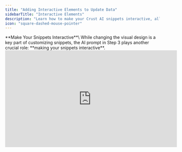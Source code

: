 ```yaml
---
title: "Adding Interactive Elements to Update Data"
sidebarTitle: "Interactive Elements"
description: "Learn how to make your Crust AI snippets interactive, allowing users to edit data or trigger actions via the AI prompt."
icon: "square-dashed-mouse-pointer"
---
```


<Tip>
  **Make Your Snippets Interactive**\
  While changing the visual design is a key part of customizing snippets, the AI prompt in Step 3 plays another crucial role: **making your snippets interactive**.
</Tip>

<iframe width="560" height="315" src="https://www.youtube.com/embed/sV96iVrGKys?si=Yq-eY_LvScG_hloi" title="YouTube video player" frameborder="0" allow="accelerometer; autoplay; clipboard-write; encrypted-media; gyroscope; picture-in-picture; web-share" referrerpolicy="strict-origin-when-cross-origin" allowfullscreen />

## Beyond Read-Only: Enabling Interaction

By default, snippets are read-only displays of your Airtable data. They show live information, but end-users cannot typically modify the data directly through the snippet interface.

However, Crust AI allows you to add interactive elements, transforming your snippets from simple data viewers into functional mini-apps that can do things like:

### Interactive Capabilities

- **Edit Specific Fields:** Allow users to change the value of certain fields within a record directly from the snippet (e.g., update a status, check a box, edit value).
- **Trigger Airtable Buttons & Automations:** Add buttons within the snippet that, when clicked, execute the action of an Airtable Button field in the corresponding record (often used to trigger Airtable automations, webhooks, or scripts).
- **Implement Conditional Logic:** Make interactive elements appear or behave differently based on the data in the current record.

---

## Adding Interactivity via the AI Prompt

Just like visual customization, adding interactivity is achieved through natural language instructions in the **AI Prompt** input field (located below the phone preview in Step 3).

You simply describe the functionality you want to add:

#### Field Editing

```
Add a dropdown menu to allow the user to change the 'Status' field.
```

**(This makes only the Status field editable via a dropdown, keeping other fields read-only).**

```
Make the 'Notes' field editable using a text input.
```

```
Add a checkbox to check/uncheck the 'Approved' field.
```

<br />

#### Triggering Airtable Actions

```
Add a button labeled 'Send Email' that triggers the action of the 'Send Email' button field.
```

```
Add a button that when pressed, the URL of the 'Generate Report' button field will be triggered.
```

<br />

#### Conditional Interaction

```
If the 'Status' is 'Pending Approval', add a button titled 'Approve Campaign' that changes the 'Status' field to 'Approved' AND triggers the URL of the 'Notify Client' button field.
```

_(This demonstrates combining a field update and an Airtable action trigger in one interaction, conditional on the current status)._

![Add Interactive Element2 Gi](/add-interactive-element2.gif)

---

## Snippet-Specific Functionality (e.g., Filtering the View)

The prompt can also add interactive elements that control the snippet's view _itself_, rather than directly modifying Airtable data. For example:

```
Add filter buttons at the top that allow the user to filter the list by the 'Status' field.
```

```
Add a toggle switch to hide/show records where 'Priority' is 'Low'.
```

<Info>
  **Important Distinction**\
  These prompt-added filters operate _only on the data already loaded into the snippet_. They filter the records that have _already passed_ the static Filters and user-based Permissions set in Step 2. They do not change the underlying data selection rules defined in Step 2. Think of them as convenient UI controls for the end-user to further refine the _currently visible_ list.

  [Learn more about setting Filters and Sorting](/chapters/selecting-which-data-to-display/setting-filters-and-sorting-for-multiple-items-snippets).
</Info>

---

By instructing the AI prompt, you can easily add powerful interactive capabilities to your snippets, allowing end-users to not only view but also interact with and update your Airtable data in a controlled and intuitive way.
